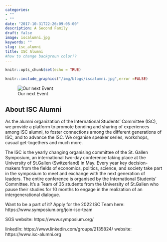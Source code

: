 ```yaml
---
categories:
- ""
- ""
date: "2017-10-31T22:26:09-05:00"
description: A Second Family
draft: false
image: iscalumni.jpg
keywords: ""
slug: isc_alumni
title: ISC Alumni
#how to change backgroun color??
---
```


```r
knitr::opts_chunk$set(echo = TRUE)
```


```r
knitr::include_graphics("/img/blogs/iscalumni.jpg",error =FALSE)

```




![Our next Event](C:/Users/xenia/OneDrive/Desktop/my_beautiful_webiste/static/img/blogs/alumnilogo.jpg)

## About ISC Alumni

As the alumni organization of the International Students' Committee (ISC), we provide a platform to promote bonding and sharing of experiences among ISC alumni, to foster connections among the different generations of ISC, and to advance the ISC. We organise speaker series, workshops, casual get-togethers and much more.

The ISC is the yearly changing organising committee of the St. Gallen Symposium, an international two-day conference taking place at the University of St.Gallen (Switzerland) in May. Every year key decision-makers from the fields of economics, politics, science, and society take part in the symposium to meet and exchange with the next generation of leaders. The entire conference is organised by the International Students' Committee. It's a Team of 35 students from the University of St.Gallen who pause their studies for 10 months to engage in the realization of an intergenerational dialogue.

Want to be a part of it? Apply for the 2022 ISC Team here: https://www.symposium.org/join-isc-team

SGS website: https://www.symposium.org/

linkedIn: https://www.linkedin.com/groups/2135824/
website: https://www.isc-alumni.org


